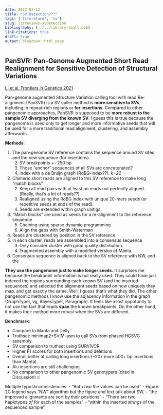 ```yaml
---
date: 2022-07-12
title: "SV detection???"
tags: ['literature', 'sv']
slug: litreviews-svdetection
bibliography: [../../library-small.bib]
link-citations: true
draft: true
output: blogdown::html_page
---
```


## PanSVR: Pan-Genome Augmented Short Read Realignment for Sensitive Detection of Structural Variations

[Li et al. Frontiers in Genetics 2021](https://www.frontiersin.org/articles/10.3389/fgene.2021.731515/full)

Pan-genome augmented Structure Variation calling tool with read Re-alignment (PanSVR) is a SV caller method is **more sensitive to SVs**, including in repeat-rich regions or **for insertions**.
Compared to other pangenomic approaches, PanSVR is supposed to be **more robust to the sample SV diverging from the known SV**.
I guess this is true because the pangenome is used only to get longer and more informative seeds that will be used for a more traditional read alignment, clustering, and assembly afterwards.

**Methods**:

1. The pan-genome SV reference contains the sequence around SV sites and the new sequence (for insertions).
    2. SV breakpoints +- 250 bp
    3. Those "anchor" sequences of all SVs are concatenated?
    3. Index with a de Bruijn graph (RdBG-index??). *k=22*
1. Chimeric short reads are aligned to this SV reference to make long "match blocks"
    2. Keep all read pairs with at least on reads not perfectly aligned. (Really, that's a lot of reads??)
    3. Realigned using the RdBG index with unique 20-mers seeds (or repetitive seeds at ends of the read).
    4. Seeds are extended within graph unitigs.
4. "Match blocks" are used as seeds for a re-alignment to the reference sequence 
    5. Chaining using sparse dynamic programming
    6. Align the gaps with Smith-Waterman
3. Reads are clustered by position in the SV reference
2. In each cluster, reads are assembled into a consensus sequence
    3. Only consider cluster with good quality distribution.
    4. Fragmented assembly with a modified version of Manta.
3. Consensus sequence is aligned back to the SV reference with NW, and the 

**They use the pangenome just to make longer seeds.** 
It surprises me because the breakpoint information is not really used. 
They could have just indexed the regions surrounding each known SV (and the inserted sequences) and selected the alignment seeds based on how uniquely they map, and get exactly the same. 
Well, I guess that's what they did. 
The other pangenomic methods I know use the adjacency information in the graph (GraphTyper, vg, BayesTyper, Paragraph).
It feels like a lost oppotunity to not use the fact that reads **span** the known breakpoints.
On the other hand, it makes their method more robust when the SVs are different.

**Benchmark**:

- Compare to Manta and Delly
- Truthset: minimap2+SVIM-asm to call SVs from phased HGSVC assembly.
- SV comparison to truthset using SURVIVOR
- Higher F1 scores for both insertions and deletions
- Overall better at calling long insertions (~20x more 500+ bp insertions than Manta).
- Alu insertions are still challenging
- No comparison to other pangenomic SV genotypers (cited in Discussion) :(

Multiple typos/inconsistencies:
- "Both *two the* values can be used"
- Figure 2C legend says "NW" algorithm but the figure and text talk about SW.
- "the improved alignments are sort by their positions"
- "There are two haplotypes *of* for each of the samples"
- "within the inserted *strings* of the sequenced sample"
